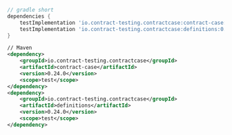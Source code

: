 ```gradle
// gradle short
dependencies {
    testImplementation 'io.contract-testing.contractcase:contract-case:0.24.0'
    testImplementation 'io.contract-testing.contractcase:definitions:0.24.0'
}
```

```xml
// Maven
<dependency>
    <groupId>io.contract-testing.contractcase</groupId>
    <artifactId>contract-case</artifactId>
    <version>0.24.0</version>
    <scope>test</scope>
</dependency>
<dependency>
    <groupId>io.contract-testing.contractcase</groupId>
    <artifactId>definitions</artifactId>
    <version>0.24.0</version>
    <scope>test</scope>
</dependency>
```
